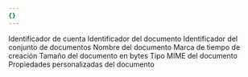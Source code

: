 ```yaml
---
{}
---
```


<ParamField path="account_id" type="string">
  Identificador de cuenta
</ParamField>

<ParamField path="doc_id" type="string">
  Identificador del documento
</ParamField>

<ParamField path="docset_id" type="string">
  Identificador del conjunto de documentos
</ParamField>

<ParamField path="name" type="string">
  Nombre del documento
</ParamField>

<ParamField path="created_at" type="timestamp">
  Marca de tiempo de creación
</ParamField>

<ParamField path="size" type="number">
  Tamaño del documento en bytes
</ParamField>

<ParamField path="content_type" type="string">
  Tipo MIME del documento
</ParamField>

<ParamField path="properties" type="object">
  Propiedades personalizadas del documento
</ParamField>
